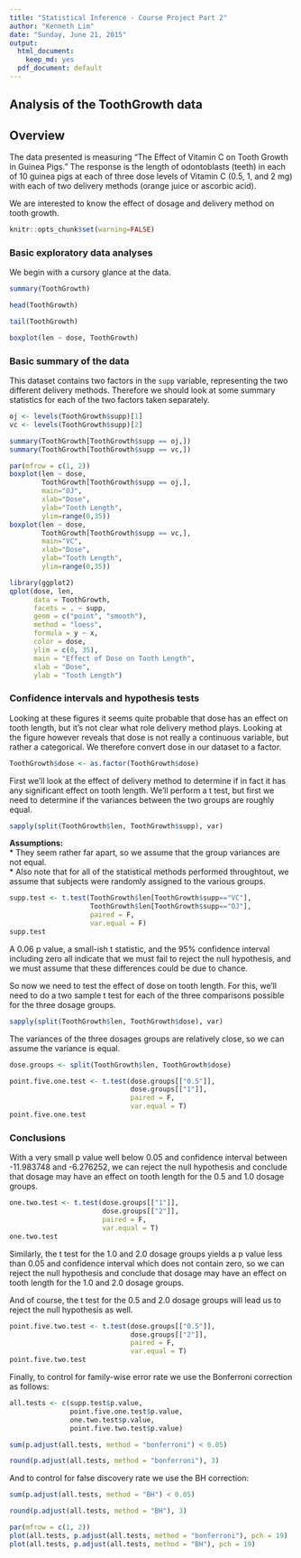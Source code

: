 ```yaml
---
title: "Statistical Inference - Course Project Part 2"
author: "Kenneth Lim"
date: "Sunday, June 21, 2015"
output:
  html_document:
    keep_md: yes
  pdf_document: default
---
```


## Analysis of the ToothGrowth data

## Overview
The data  presented is measuring "The Effect of Vitamin C on Tooth Growth in Guinea Pigs." The response is the length of odontoblasts (teeth) in each of 10 guinea pigs at each of three dose levels of Vitamin C (0.5, 1, and 2 mg) with each of two delivery methods (orange juice or ascorbic acid).

We are interested to know the effect of dosage and delivery method on tooth growth.



```r
knitr::opts_chunk$set(warning=FALSE)
```



### Basic exploratory data analyses

We begin with a cursory glance at the data.

```r
summary(ToothGrowth)

head(ToothGrowth)

tail(ToothGrowth)

boxplot(len ~ dose, ToothGrowth)
```



### Basic summary of the data

This dataset contains two factors in the `supp` variable, representing the two different delivery methods. Therefore we should look at some summary statistics for each of the two factors taken separately.
 
```r
oj <- levels(ToothGrowth$supp)[1]
vc <- levels(ToothGrowth$supp)[2]

summary(ToothGrowth[ToothGrowth$supp == oj,])
summary(ToothGrowth[ToothGrowth$supp == vc,])

par(mfrow = c(1, 2))
boxplot(len ~ dose, 
        ToothGrowth[ToothGrowth$supp == oj,], 
        main="OJ", 
        xlab="Dose", 
        ylab="Tooth Length", 
        ylim=range(0,35))
boxplot(len ~ dose, 
        ToothGrowth[ToothGrowth$supp == vc,], 
        main="VC", 
        xlab="Dose", 
        ylab="Tooth Length", 
        ylim=range(0,35))

library(ggplot2)
qplot(dose, len, 
      data = ToothGrowth,
      facets = . ~ supp,
      geom = c("point", "smooth"), 
      method = "loess", 
      formula = y ~ x, 
      color = dose, 
      ylim = c(0, 35),
      main = "Effect of Dose on Tooth Length",
      xlab = "Dose", 
      ylab = "Tooth Length") 
```



### Confidence intervals and hypothesis tests

Looking at these figures it seems quite probable that dose has an effect on tooth length, but it's not clear what role delivery method plays. Looking at the figure however reveals that dose is not really a continuous variable, but rather a categorical. We therefore convert dose in our dataset to a factor.

```r
ToothGrowth$dose <- as.factor(ToothGrowth$dose)
```

First we'll look at the effect of delivery method to determine if in fact it has any significant effect on tooth length. We'll perform a t test, but first we need to determine if the variances between the two groups are roughly equal.

```r
sapply(split(ToothGrowth$len, ToothGrowth$supp), var)
```

**Assumptions:**  
* They seem rather far apart, so we assume that the group variances are not equal.  
* Also note that for all of the statistical methods performed throughtout, we assume that subjects were randomly assigned to the various groups.

```r
supp.test <- t.test(ToothGrowth$len[ToothGrowth$supp=="VC"], 
                    ToothGrowth$len[ToothGrowth$supp=="OJ"], 
                    paired = F, 
                    var.equal = F)
supp.test
```

A 0.06 p value, a small-ish t statistic, and the 95% confidence interval including zero all indicate that we must fail to reject the null hypothesis, and we must assume that these differences could be due to chance.
 
So now we need to test the effect of dose on tooth length. For this, we'll need to do a two sample t test for each of the three comparisons possible for the three dosage groups.

```r
sapply(split(ToothGrowth$len, ToothGrowth$dose), var)
```

The variances of the three dosages groups are relatively close, so we can assume the variance is equal.

```r
dose.groups <- split(ToothGrowth$len, ToothGrowth$dose)

point.five.one.test <- t.test(dose.groups[["0.5"]], 
                              dose.groups[["1"]],
                              paired = F, 
                              var.equal = T)
point.five.one.test
```



### Conclusions

With a very small p value well below 0.05 and confidence interval between -11.983748 and -6.276252, we can reject the null hypothesis and conclude that dosage may have an effect on tooth length for the 0.5 and 1.0 dosage groups.

```r
one.two.test <- t.test(dose.groups[["1"]], 
                       dose.groups[["2"]],
                       paired = F, 
                       var.equal = T)
one.two.test
```

Similarly, the t test for the 1.0 and 2.0 dosage groups yields a p value less than 0.05 and confidence interval which does not contain zero, so we can reject the null hypothesis and conclude that dosage may have an effect on tooth length for the 1.0 and 2.0 dosage groups.

And of course, the t test for the 0.5 and 2.0 dosage groups will lead us to reject the null hypothesis as well.

```r
point.five.two.test <- t.test(dose.groups[["0.5"]], 
                              dose.groups[["2"]],
                              paired = F, 
                              var.equal = T)
point.five.two.test
```

Finally, to control for family-wise error rate we use the Bonferroni correction as follows:

```r
all.tests <- c(supp.test$p.value, 
               point.five.one.test$p.value, 
               one.two.test$p.value, 
               point.five.two.test$p.value)

sum(p.adjust(all.tests, method = "bonferroni") < 0.05)

round(p.adjust(all.tests, method = "bonferroni"), 3)
```

And to control for false discovery rate we use the BH correction:

```r
sum(p.adjust(all.tests, method = "BH") < 0.05)

round(p.adjust(all.tests, method = "BH"), 3)

par(mfrow = c(1, 2))
plot(all.tests, p.adjust(all.tests, method = "bonferroni"), pch = 19)
plot(all.tests, p.adjust(all.tests, method = "BH"), pch = 19)
```


